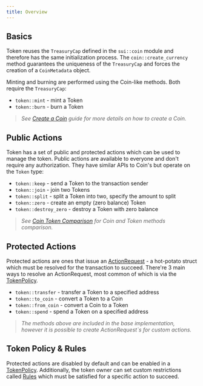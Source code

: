 ```yaml
---
title: Overview
---
```


## Basics

Token reuses the `TreasuryCap` defined in the `sui::coin` module and therefore has the same initialization process. The `coin::create_currency` method guarantees the uniqueness of the `TreasuryCap` and forces the creation of a `CoinMetadata` object.

Minting and burning are performed using the Coin-like methods. Both require the `TreasuryCap`:

- `token::mint` - mint a Token
- `token::burn` - burn a Token

> *See [Create a Coin](/guides/developer/sui-101/create-coin.mdx) guide for more details on how to create a Coin.*

## Public Actions

Token has a set of public and protected actions which can be used to manage the token. Public actions are available to everyone and don't require any authorization. They have similar APIs to Coin's but operate on the `Token` type:

- `token::keep` - send a Token to the transaction sender
- `token::join` - join two Tokens
- `token::split` - split a Token into two, specify the amount to split
- `token::zero` - create an empty (zero balance) Token
- `token::destroy_zero` - destroy a Token with zero balance

> *See [Coin Token Comparison](./coin-token-comparison.mdx) for Coin and Token methods comparison.*

## Protected Actions

Protected actions are ones that issue an [ActionRequest](./action-request.mdx) - a hot-potato struct which must be resolved for the transaction to succeed. There're 3 main ways to resolve an ActionRequest, most common of which is via the [TokenPolicy](./token-policy.mdx).

- `token::transfer` - transfer a Token to a specified address
- `token::to_coin` - convert a Token to a Coin
- `token::from_coin` - convert a Coin to a Token
- `token::spend` - spend a Token on a specified address

> *The methods above are included in the base implementation, however it is possible to create ActionRequest`s for custom actions.*

## Token Policy & Rules

Protected actions are disabled by default and can be enabled in a [TokenPolicy](./token-policy.mdx). Additionally, the token owner can set custom restrictions called [Rules](./rules.mdx) which must be satisfied for a specific action to succeed.
